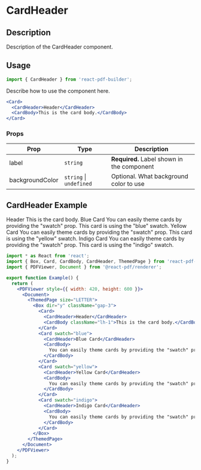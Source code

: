

<Meta title="Documentation/Components/Cards/CardHeader" />

<h1>CardHeader</h1>

## Description

Description of the CardHeader component.

## Usage

```jsx
import { CardHeader } from 'react-pdf-builder';
```

Describe how to use the component here.

```jsx
<Card>
  <CardHeader>Header</CardHeader>
  <CardBody>This is the card body.</CardBody>
</Card>
```

### Props

| Prop            | Type                        | Description                                |
| --------------- | --------------------------- | ------------------------------------------ |
| label           | `string`                    | **Required.** Label shown in the component |
| backgroundColor | `string` &#124; `undefined` | Optional. What background color to use     |

## CardHeader Example

<DocsPDF>
  <Box dir="y" className="gap-3">
    <Card>
      <CardHeader>Header</CardHeader>
      <CardBody className="lh-1">This is the card body.</CardBody>
    </Card>
    <Card swatch="blue">
      <CardHeader>Blue Card</CardHeader>
      <CardBody>You can easily theme cards by providing the "swatch" prop. This card is using the "blue" swatch.</CardBody>
    </Card>
    <Card swatch="yellow">
      <CardHeader>Yellow Card</CardHeader>
      <CardBody>You can easily theme cards by providing the "swatch" prop. This card is using the "yellow" swatch.</CardBody>
    </Card>
    <Card swatch="indigo">
      <CardHeader>Indigo Card</CardHeader>
      <CardBody>You can easily theme cards by providing the "swatch" prop. This card is using the "indigo" swatch.</CardBody>
    </Card>
  </Box>
</DocsPDF>

```jsx
import * as React from 'react';
import { Box, Card, CardBody, CardHeader, ThemedPage } from 'react-pdf-builder';
import { PDFViewer, Document } from '@react-pdf/renderer';

export function Example() {
  return (
    <PDFViewer style={{ width: 420, height: 600 }}>
      <Document>
        <ThemedPage size="LETTER">
          <Box dir="y" className="gap-3">
            <Card>
              <CardHeader>Header</CardHeader>
              <CardBody className="lh-1">This is the card body.</CardBody>
            </Card>
            <Card swatch="blue">
              <CardHeader>Blue Card</CardHeader>
              <CardBody>
                You can easily theme cards by providing the "swatch" prop. This card is using the "blue" swatch.
              </CardBody>
            </Card>
            <Card swatch="yellow">
              <CardHeader>Yellow Card</CardHeader>
              <CardBody>
                You can easily theme cards by providing the "swatch" prop. This card is using the "yellow" swatch.
              </CardBody>
            </Card>
            <Card swatch="indigo">
              <CardHeader>Indigo Card</CardHeader>
              <CardBody>
                You can easily theme cards by providing the "swatch" prop. This card is using the "indigo" swatch.
              </CardBody>
            </Card>
          </Box>
        </ThemedPage>
      </Document>
    </PDFViewer>
  );
}
```
